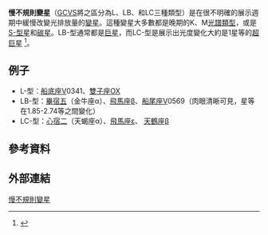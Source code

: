 '''慢不規則變星'''（[[變星總表|GCVS]]將之區分為L、LB、和LC三種類型）是在很不明確的展示週期中緩慢改變光排放量的[[變星|變星]]。這種變星大多數都是晚期的K、M[[恆星光譜|光譜類型]]，或是[[S-型星|S-型星]]和[[碳星|碳星]]。LB-型通常都是[[巨星|巨星]]，而LC-型是展示出光度變化大約是1星等的[[超巨星|超巨星]] <ref name="gcvs_vartype">{{Cite web |url=http://www.sai.msu.su/groups/cluster/gcvs/gcvs/iii/vartype.txt |title=GCVS Variability Types |accessdate=2013-05-30 |archive-date=2012-03-18 |archive-url=https://www.webcitation.org/66FWUJ7Dw?url=http://www.sai.msu.su/groups/cluster/gcvs/gcvs/iii/vartype.txt |dead-url=no }}</ref>。

== 例子 ==
* L-型：[[船底座|船底座]]V0341、[[雙子座|雙子座]]OX
* LB-型：[[畢宿五|畢宿五]]（金牛座α）、[[飛馬座β|飛馬座β]]、[[船尾座|船尾座]]V0569（肉眼清晰可見，星等在1.85-2.74等之間變化）
* LC-型：[[心宿二|心宿二]]（天蝎座α）、[[飛馬座ε|飛馬座ε]]、 [[天鶴座β|天鶴座β]]

== 參考資料 ==
{{Reflist}}

== 外部連結 ==

[[Category:慢不規則變星|]]

{{變星}}
{{var-star-stub}}